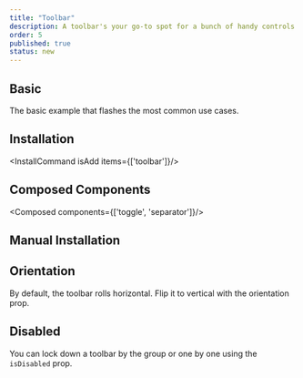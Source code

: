 ```yaml
---
title: "Toolbar"
description: A toolbar's your go-to spot for a bunch of handy controls like buttons, dropdowns, and checkboxes. Navigate through 'em using your arrow keys—smooth and simple!
order: 5
published: true
status: new
---
```



## Basic
The basic example that flashes the most common use cases.
<How isCenter={false} toUse="controls/toolbar-demo" />

## Installation
<InstallCommand isAdd items={['toolbar']}/>

## Composed Components
<Composed components={['toggle', 'separator']}/>


## Manual Installation
<SourceCode toShow='toolbar'/>


## Orientation
By default, the toolbar rolls horizontal. Flip it to vertical with the orientation prop.

<How isCenter={false} toUse="controls/toolbar-orientation-demo" />


## Disabled
You can lock down a toolbar by the group or one by one using the `isDisabled` prop.

<How isCenter={false} toUse="controls/toolbar-disabled-demo" />
